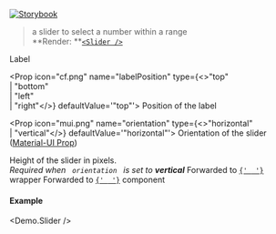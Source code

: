 
[![Storybook](https://img.shields.io/badge/Storybook-%23E06A8C?style=flat-square&logo=storybook&labelColor=%23ececec)](https://main--6193c82ff0559c003a4fdcba.chromatic.com?path=/story/controls-slider--default-control)

> a slider to select a number within a range<br />
> **Render: **[`<Slider />`](https://mui.com/components/slider/)

<Props>
  <CommonProps />

  <Prop icon="cf.png" name="label" type="string">
    Label
  </Prop>

  <Prop icon="cf.png" name="labelPosition" type={<>"top"<br />| "bottom"<br />| "left"<br />| "right"</>} defaultValue='"top"'>
    Position of the label
  </Prop>

  <Prop icon="mui.png" name="orientation" type={<>"horizontal"<br />| "vertical"</>} defaultValue='"horizontal"'>
    Orientation of the slider (<a href="https://mui.com/api/slider/#props" target="_blank">Material-UI Prop</a>)
  </Prop>

  <Prop icon="mui.png" name="height" type="number">
    Height of the slider in pixels.<br /><em>Required when <code> orientation </code> is set to <strong>vertical</strong></em>
  </Prop>

  <Prop icon="mui.png" name="formControlProps" type="object">
    Forwarded to <a href="https://mui.com/api/form-control/" target="_blank"><code>{' <FormControl /> '}</code></a> wrapper
  </Prop>

  <Prop icon="mui.png" name="{...props}" type="object">
    Forwarded to <a href="https://mui.com/components/slider/" target="_blank"><code>{' <Slider /> '}</code></a> component
  </Prop>
</Props>

#### Example
<Demo.Slider />